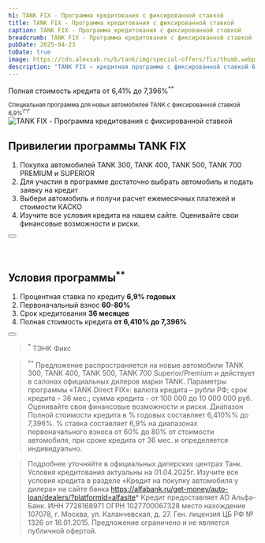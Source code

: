 ```yaml
---
h1: TANK FIX - Программа кредитования с фиксированной ставкой
title: TANK FIX - Программа кредитования с фиксированной ставкой
caption: TANK FIX - Программа кредитования с фиксированной ставкой
breadcrumb: TANK FIX - Программа кредитования с фиксированной ставкой
pubDate: 2025-04-23
toDate: true
image: https://cdn.alexsab.ru/b/tank/img/special-offers/fix/thumb.webp
description: "TANK FIX — кредитная программа с фиксированной ставкой 6,9% годовых, первоначальным взносом 60–80% и сроком кредитования 36 месяцев."
---
```



Полная стоимость кредита от 6,41% до 7,396%<sup>\*\*</sup>

<div class="mb-12"><small>Специальная программа для новых автомобилей TANK с фиксированной ставкой 6,9%<sup>\*\*</sup></small></div>

<picture>
	<source media="(min-width: 768px)" srcset="https://cdn.alexsab.ru/b/tank/img/special-offers/fix/1.webp" />
	<img src="https://cdn.alexsab.ru/b/tank/img/special-offers/fix/thumb.webp" class="mb-10 lg:mb-20 w-full" alt="TANK FIX - Программа кредитования с фиксированной ставкой" />
</picture>

## Привилегии программы TANK FIX

<ol class="list-decimal !mb-12">
  <li>Покупка автомобилей TANK 300, TANK 400, TANK 500, TANK 700 PREMIUM и SUPERIOR</li>
  <li>Для участия в программе достаточно выбрать автомобиль и подать заявку на кредит</li>
  <li>Выбери автомобиль и получи расчет ежемесячных платежей и стоимости КАСКО</li>
  <li>Изучите все условия кредита на нашем сайте. Оценивайте свои финансовые возможности и риски.</li>
</ol>

<div class="text-center mt-12">
  <Button 
    classes="popup-link inline-block !px-4 xl:!px-8 !py-2 xl:!py-3 !text-white !no-underline" 
    url="#common-modal" 
    title="Получить предложение"
    dataTitle="TANK FIX - Программа кредитования с фиксированной ставкой"
    dataFormName="TANK FIX - Программа кредитования с фиксированной ставкой"
  />
</div>

<br />
<br />

## Условия программы<sup>\*\*</sup>

<ol class="list-decimal !mb-12">
  <li>Процентная ставка по кредиту <strong>6,9% годовых</strong></li>
  <li>Первоначальный взнос <strong>60-80%</strong></li>
  <li>Срок кредитования <strong>36 месяцев</strong></li>
  <li>Полная стоимость кредита <strong>от 6,410% до 7,396%</strong></li>
</ol>

<div class="text-center mt-12">
  <Button 
    classes="popup-link inline-block !px-4 xl:!px-8 !py-2 xl:!py-3 !text-white !no-underline" 
    url="#common-modal" 
    title="Получить предложение"
    dataTitle="TANK FIX - Программа кредитования с фиксированной ставкой"
    dataFormName="TANK FIX - Программа кредитования с фиксированной ставкой"
  />
</div>

<div class="text-gray-500 mt-12 font-light">

> <sup>\*</sup> ТЭНК Фикс

> <sup>\*\*</sup> Предложение распространяется на новые автомобили TANK 300, TANK 400, TANK 500, TANK 700 Superior/Premium и действует в салонах официальных дилеров марки TANK. Параметры программы «TANK Direct FIX»: валюта кредита – рубли РФ; срок кредита – 36 мес.; сумма кредита - от 100 000 до 10 000 000 руб. Оценивайте свои финансовые возможности и риски.  Диапазон Полной стоимости кредита в % годовых составляет 6,410%% до 7,396%. % ставка составляет 6,9% на диапазонах первоначального взноса от 60% до 80% от стоимости автомобиля, при сроке кредита от 36 мес. и определяется индивидуально.  

> Подробнее уточняйте в официальных дилерских центрах Танк. Условия кредитования актуальны на 01.04.2025г.  Изучите все условия кредита в разделе «Кредит на покупку автомобиля у дилера» на сайте банка https://alfabank.ru/get-money/auto-loan/dealers/?platformId=alfasite* Кредит предоставляет АО Альфа-Банк. ИНН 7728168971 ОГРН 1027700067328 место нахождение 107078, г. Москва, ул. Каланчевская, д. 27.  Ген. лицензия ЦБ РФ № 1326 от 16.01.2015. Предложение ограничено и не является публичной офертой.

</div>
